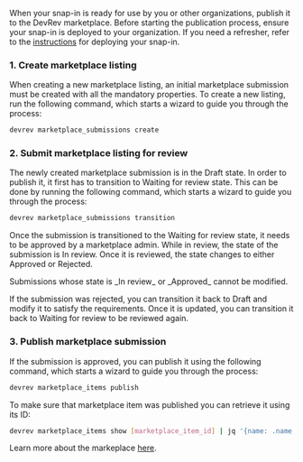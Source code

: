 When your snap-in is ready for use by you or other organizations, publish it to the DevRev marketplace. Before starting the publication process, ensure your snap-in is deployed to your organization. If you need a refresher, refer to the [instructions](/snapin-development/adaas/development-guide/getting-started#publishing-the-snap-in) for deploying your snap-in.

### 1. Create marketplace listing

When creating a new marketplace listing, an initial marketplace submission must be created with all the mandatory properties. To create a new listing, run the following command, which starts a wizard to guide you through the process:

```bash
devrev marketplace_submissions create
```

### 2. Submit marketplace listing for review

The newly created marketplace submission is in the Draft state. In order to publish it, it first has to transition to Waiting for review state. This can be done by running the following command, which starts a wizard to guide you through the process:

```bash
devrev marketplace_submissions transition
```

Once the submission is transitioned to the Waiting for review state, it needs to be approved by a marketplace admin. While in review, the state of the submission is In review. Once it is reviewed, the state changes to either Approved or Rejected.

<Callout intent="note">
  Submissions whose state is _In review_ or _Approved_ cannot be modified.
</Callout>

If the submission was rejected, you can transition it back to Draft and modify it to satisfy the requirements. Once it is updated, you can transition it back to Waiting for review to be reviewed again.

### 3. Publish marketplace submission

If the submission is approved, you can publish it using the following command, which starts a wizard to guide you through the process:

```bash
devrev marketplace_items publish
```

To make sure that marketplace item was published you can retrieve it using its ID:

```bash
devrev marketplace_items show [marketplace_item_id] | jq '{name: .name, id: .id, state: .state}'
```

Learn more about the markeplace [here](/snapin-development/marketplace-listings).
